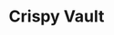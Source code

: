 ---
title: "Crispy Vault"
description: ""
repositoryUrl: 'https://github.com/DSurguy/crispy-vault/tree/0.1.0'
tags: 
  - 'tauri'
  - 'WIP'
---